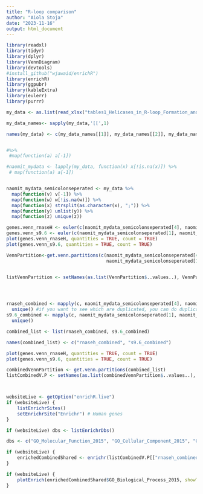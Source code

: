 ```yaml
---
title: "R-loop comparison"
author: "Aiola Stoja"
date: "2023-11-16"
output: html_document
---
```


```r

library(readxl)
library(tidyr)
library(dplyr)
library(VennDiagram)
library(devtools)
#install_github("wjawaid/enrichR")
library(enrichR)
library(ggpubr)
library(kableExtra)
library(eulerr)
library(purrr)


```


```r

my_data <- as.list(read_xlsx("tables1_Helicases_in_R-loop_Formation_and_Resolution.xlsx")) 

my_data_names<- sapply(my_data,'[[',1)

names(my_data) <- c(my_data_names[[1]], my_data_names[[2]], my_data_names[[3]], my_data_names[[4]], my_data_names[[5]], my_data_names[[6]])


#%>%
 #map(function(a) a[-1]) 

#naomit_mydata <- lapply(my_data, function(x) x[!is.na(x)]) %>%
 # map(function(a) a[-1]) 


naomit_mydata_semicolonseperated <- my_data %>%
  map(function(v) v[-1]) %>%
  map(function(w) w[!is.na(w)]) %>%
  map(function(x) strsplit(as.character(x), ";")) %>%
  map(function(y) unlist(y)) %>%
  map(function(z) unique(z)) 


```
```r

genes.venn_rnaseH <- euler(c(naomit_mydata_semicolonseperated[4], naomit_mydata_semicolonseperated[5]))
genes.venn_s9.6 <- euler(c(naomit_mydata_semicolonseperated[1], naomit_mydata_semicolonseperated[3]))
plot(genes.venn_rnaseH, quantities = TRUE, count = TRUE)
plot(genes.venn_s9.6, quantities = TRUE, count = TRUE)

VennPartition<-get.venn.partitions(c(naomit_mydata_semicolonseperated[4], naomit_mydata_semicolonseperated[5], 
                                     naomit_mydata_semicolonseperated[1], naomit_mydata_semicolonseperated[3])) %>% dplyr::as_tibble()


listVennPartition <- setNames(as.list(VennPartition$..values..), VennPartition$..set..)





```

```r

rnaseh_combined <- mapply(c, naomit_mydata_semicolonseperated[4], naomit_mydata_semicolonseperated[5]) %>%
  unique() #if you want to see which are duplicated, you can do duplicated()
s9.6_combined <- mapply(c, naomit_mydata_semicolonseperated[1], naomit_mydata_semicolonseperated[3]) %>%
  unique()

combined_list <- list(rnaseh_combined, s9.6_combined)

names(combined_list) <- c("rnaseh_combined", "s9.6_combined")

plot(genes.venn_rnaseH, quantities = TRUE, count = TRUE)
plot(genes.venn_s9.6, quantities = TRUE, count = TRUE)

combinedVennPartition <- get.venn.partitions(combined_list)
listCombinedV.P <- setNames(as.list(combinedVennPartition$..values..), combinedVennPartition$..set..)




```



```r

websiteLive <- getOption("enrichR.live")
if (websiteLive) {
    listEnrichrSites()
    setEnrichrSite("Enrichr") # Human genes   
}

if (websiteLive) dbs <- listEnrichrDbs()

dbs <- c("GO_Molecular_Function_2015", "GO_Cellular_Component_2015", "GO_Biological_Process_2015")

if (websiteLive) {
    enrichedCombinedShared <- enrichr(listCombinedV.P[["rnaseh_combined∩s9.6_combined"]], dbs)
}

if (websiteLive) {
    plotEnrich(enrichedCombinedShared$GO_Biological_Process_2015, showTerms = 20, numChar = 40, y = "Count", orderBy = "Adjusted.P.value", title = "Rnaseh and s9.6 shared genes")
}







```

